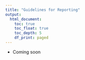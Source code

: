 ```yaml
---
title: "Guidelines for Reporting"
output: 
  html_document:
    toc: true
    toc_float: true
    toc_depth: 5
    df_print: paged
---
```



- Coming soon